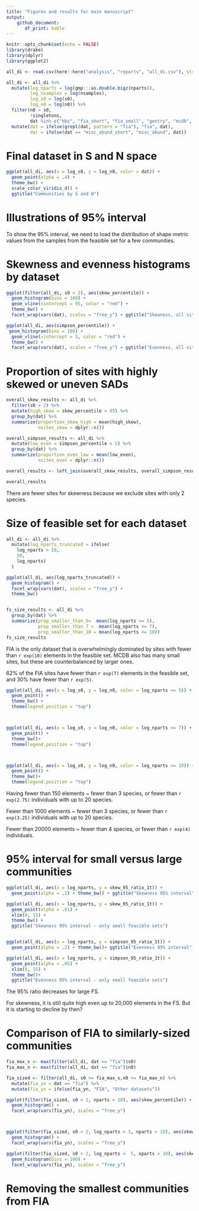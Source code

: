 ```yaml
---
title: "Figures and results for main manuscript"
output: 
    github_document:
       df_print: kable
---
```


```r
knitr::opts_chunk$set(echo = FALSE)
library(drake)
library(dplyr)
library(ggplot2)

all_di <- read.csv(here::here("analysis", "reports", "all_di.csv"), stringsAsFactors = F)

all_di <- all_di %>%
  mutate(log_nparts = log(gmp:::as.double.bigz(nparts)),
         log_nsamples = log(nsamples),
         log_s0 = log(s0),
         log_n0 = log(n0)) %>%
  filter(n0 > s0,
         !singletons,
         dat %in% c("bbs", "fia_short", "fia_small", "gentry", "mcdb", "misc_abund_short")) %>%
  mutate(dat = ifelse(grepl(dat, pattern = "fia"), "fia", dat),
         dat = ifelse(dat == "misc_abund_short", "misc_abund", dat))
```

# Final dataset in S and N space

```r

ggplot(all_di, aes(x = log_s0, y = log_n0, color = dat)) +
  geom_point(alpha = .4) +
  theme_bw() +
  scale_color_viridis_d() +
  ggtitle("Communities by S and N")

```


# Illustrations of 95% interval

To show the 95% interval, we need to load the distribution of shape metric values from the samples from the feasible set for a few communities. 

# Skewness and evenness histograms by dataset

```r

ggplot(filter(all_di, s0 > 2), aes(skew_percentile)) +
  geom_histogram(bins = 100) +
  geom_vline(xintercept = 95, color = "red") +
  theme_bw() +
  facet_wrap(vars(dat), scales = "free_y") + ggtitle("Skewness, all sites")

ggplot(all_di, aes(simpson_percentile)) + 
 geom_histogram(bins = 100) +
  geom_vline(xintercept = 5, color = "red") +
  theme_bw() +
  facet_wrap(vars(dat), scales = "free_y") + ggtitle("Evenness, all sites")
```

# Proportion of sites with highly skewed or uneven SADs

```r

overall_skew_results <- all_di %>%
  filter(s0 > 2) %>%
  mutate(high_skew = skew_percentile > 95) %>%
  group_by(dat) %>%
  summarize(proportion_skew_high = mean(high_skew),
            nsites_skew = dplyr::n())

overall_simpson_results <- all_di %>%
  mutate(low_even = simpson_percentile < 5) %>%
  group_by(dat) %>%
  summarize(proportion_even_low = mean(low_even),
            nsites_even = dplyr::n())

overall_results <- left_join(overall_skew_results, overall_simpson_results)

overall_results

```

There are fewer sites for skewness because we exclude sites with only 2 species.

# Size of feasible set for each dataset

```r

all_di <- all_di %>%
  mutate(log_nparts_truncated = ifelse(
    log_nparts > 50,
    50,
    log_nparts)
  )

ggplot(all_di, aes(log_nparts_truncated)) +
  geom_histogram() +
  facet_wrap(vars(dat), scales = "free_y") +
  theme_bw()


fs_size_results <- all_di %>%
  group_by(dat) %>%
  summarize(prop_smaller_than_5=  mean(log_nparts <= 5),
            prop_smaller_than_7 =  mean(log_nparts <= 7),
            prop_smaller_than_10 = mean(log_nparts <= 10))
fs_size_results

```

FIA is the only dataset that is overwhelmingly dominated by sites with fewer than `r exp(10)` elements in the feasible set. MCDB also has many small sites, but these are counterbalanced by larger ones.

62% of the FIA sites have fewer than `r exp(7)` elements in the feasible set, and 30% have fewer than `r exp(5)`. 

```r
ggplot(all_di, aes(x = log_s0, y = log_n0, color = log_nparts <= 5)) +
  geom_point() +
  theme_bw() +
  theme(legend.position = "top")



ggplot(all_di, aes(x = log_s0, y = log_n0, color = log_nparts <= 7)) +
  geom_point() +
  theme_bw()+
  theme(legend.position = "top")



ggplot(all_di, aes(x = log_s0, y = log_n0, color = log_nparts <= 10)) +
  geom_point() +
  theme_bw()+
  theme(legend.position = "top")
```


Having fewer than 150 elements ~ fewer than 3 species, or fewer than `r exp(2.75)` individuals  with up to 20 species.

Fewer than 1000 elements ~ fewer than 3 species, or fewer than `r exp(3.25)` individuals with up to 20 species.

Fewer than 20000 elements ~ fewer than 4 species, or fewer than `r exp(4)` individuals. 

# 95% interval for small versus large communities


```r

ggplot(all_di, aes(x = log_nparts, y = skew_95_ratio_1t)) +
  geom_point(alpha = .2) + theme_bw() + ggtitle("Skewness 95% interval")

ggplot(all_di, aes(x = log_nparts, y = skew_95_ratio_1t)) +
  geom_point(alpha = .01) +
  xlim(0, 15) +
  theme_bw() +
  ggtitle("Skewness 95% interval - only small feasible sets")


ggplot(all_di, aes(x = log_nparts, y = simpson_95_ratio_1t)) +
  geom_point(alpha = .2) + theme_bw()+ ggtitle("Evenness 95% interval")

ggplot(all_di, aes(x = log_nparts, y = simpson_95_ratio_1t)) +
  geom_point(alpha = .05) +
  xlim(0, 15) +
  theme_bw()+
  ggtitle("Evenness 95% interval - only small feasible sets")

```

The 95% ratio decreases for large FS. 

For skewness, it is still quite high even up to 20,000 elements in the FS. But it is starting to decline by then?


# Comparison of FIA to similarly-sized communities


```r
fia_max_s <- max(filter(all_di, dat == "fia")$s0)
fia_max_n <- max(filter(all_di, dat == "fia")$n0)

fia_sized <- filter(all_di, s0 <= fia_max_s,n0 <= fia_max_n) %>%
  mutate(fia_yn = dat == "fia") %>%
  mutate(fia_yn = ifelse(fia_yn, "FIA", "Other datasets"))

ggplot(filter(fia_sized, s0 > 2, nparts > 10), aes(skew_percentile)) +
  geom_histogram() +
  facet_wrap(vars(fia_yn), scales = "free_y")



ggplot(filter(fia_sized, s0 > 2, log_nparts > 5, nparts > 10), aes(skew_percentile)) +
  geom_histogram() +
  facet_wrap(vars(fia_yn), scales = "free_y")

ggplot(filter(fia_sized, s0 > 2, log_nparts <  5, nparts > 10), aes(skew_percentile)) +
  geom_histogram(bins = 100) +
  facet_wrap(vars(fia_yn), scales = "free_y")

```

# Removing the smallest communities from FIA

```r


```
